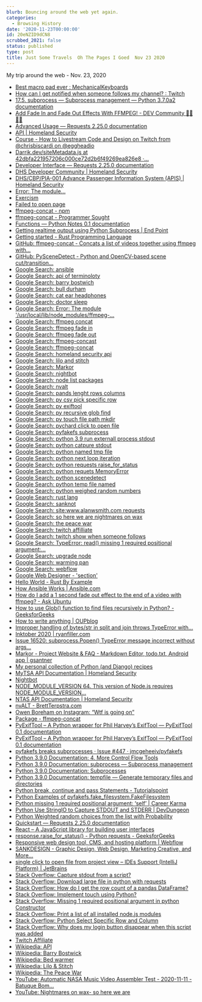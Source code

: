 ```yaml
---
blurb: Bouncing around the web yet again.
categories:
  - Browsing History
date: '2020-11-23T00:00:00'
id: 20eNZID9dCN8
scrubbed_2021: false
status: published
type: post
title: Just Some Travels  Oh The Pages I Goed  Nov 23 2020
---
```


My trip around the web - Nov. 23, 2020

- [Best macro pad ever : MechanicalKeyboards](https://www.reddit.com/r/MechanicalKeyboards/comments/jyvbuy/best_macro_pad_ever/?utm_medium=android_app&utm_source=share)
- [How can I get notified when someone follows my channel? : Twitch](https://www.reddit.com/r/Twitch/comments/8k92a4/how_can_i_get_notified_when_someone_follows_my/)
- [17.5. subprocess — Subprocess management — Python 3.7.0a2 documentation](https://python.readthedocs.io/en/latest/library/subprocess.html)
- [Add Fade In and Fade Out Effects With FFMPEG! - DEV Community 👩‍💻👨‍💻](https://dev.to/dak425/add-fade-in-and-fade-out-effects-with-ffmpeg-2bj7)
- [Advanced Usage — Requests 2.25.0 documentation](https://requests.readthedocs.io/en/latest/user/advanced/#body-content-workflow)
- [API | Homeland Security](https://www.api.org/news-policy-and-issues/safety-and-system-integrity/homeland-security)
- [Course - How to Livestream Code and Design on Twitch from @chrisbiscardi on @eggheadio](https://egghead.io/playlists/how-to-livestream-code-and-design-on-twitch-6646)
- [Darrik.dev/siteMetadata.js at 42dbfa221957206c000ce72d2b6f49269ea826e8 ·...](https://github.com/mdarrik/Darrik.dev/blob/42dbfa221957206c000ce72d2b6f49269ea826e8/www/site/_data/siteMetadata.js#L15)
- [Developer Interface — Requests 2.25.0 documentation](https://requests.readthedocs.io/en/latest/api/#requests.Response.iter_content)
- [DHS Developer Community | Homeland Security](https://www.dhs.gov/dhs-developer-community)
- [DHS/CBP/PIA-001 Advance Passenger Information System (APIS) | Homeland Security](https://www.dhs.gov/publication/advanced-passenger-information-system-apis-update-national-counterterrorism-center-nctc)
- [Error: The module...](https://github.com/nodejs/help/issues/3064)
- [Exercism](https://exercism.io/)
- [Failed to open page](https://www.google.com/url?sa=t&rct=j&q=&esrc=s&source=web&cd=&ved=2ahUKEwi1zeryxpntAhVJSTABHXsMBeIQFjABegQIBhAC&url=https%3A%2F%2Fnote.nkmk.me%2Fen%2Fpython-pandas-len-shape-size%2F&usg=AOvVaw0uKcwsICVGwL0OzWS2Di6k)
- [ffmpeg-concat - npm](https://www.npmjs.com/package/ffmpeg-concat)
- [ffmpeg-concat - Programmer Sought](https://www.programmersought.com/article/17641098746/)
- [Functions — Python Notes 0.1 documentation](https://jpt-pynotes.readthedocs.io/en/latest/functions.html)
- [Getting realtime output using Python Subprocess | End Point](https://www.endpoint.com/blog/2015/01/28/getting-realtime-output-using-python)
- [Getting started - Rust Programming Language](https://www.rust-lang.org/learn/get-started)
- [GitHub: ffmpeg-concat - Concats a list of videos together using ffmpeg with...](https://github.com/transitive-bullshit/ffmpeg-concat)
- [GitHub: PySceneDetect - Python and OpenCV-based scene cut/transition...](https://github.com/Breakthrough/PySceneDetect)
- [Google Search: ansible](https://www.google.com/search?client=safari&rls=en&q=ansible&ie=UTF-8&oe=UTF-8)
- [Google Search: api of terminoloty](https://www.google.com/search?client=safari&rls=en&q=api+of+terminoloty&ie=UTF-8&oe=UTF-8)
- [Google Search: barry bostwich](https://www.google.com/search?client=safari&rls=en&q=barry+bostwich&ie=UTF-8&oe=UTF-8)
- [Google Search: bull durham](https://www.google.com/search?q=bull+durham&newwindow=1&client=safari&rls=en&source=lnms&tbm=isch&sa=X&ved=2ahUKEwiKv729iZrtAhUPTDABHe7vDPIQ_AUoAXoECDMQAw&biw=716&bih=969)
- [Google Search: cat ear headphones](https://www.google.com/search?client=safari&rls=en&q=cat+ear+headphones&ie=UTF-8&oe=UTF-8)
- [Google Search: doctor sleep](https://www.google.com/search?client=safari&rls=en&q=doctor+sleep&ie=UTF-8&oe=UTF-8)
- [Google Search: Error: The module '/usr/local/lib/node_modules/ffmpeg-...](https://www.google.com/search?client=safari&rls=en&q=Error:+The+module+%27/usr/local/lib/node_modules/ffmpeg-concat/node_modules/gl/build/Release/webgl.node%27+was+compiled+against+a+different+Node.js+version+using+NODE_MODULE_VERSION+72&ie=UTF-8&oe=UTF-8)
- [Google Search: ffmpeg concat](https://www.google.com/search?client=safari&rls=en&q=ffmpeg+concat&ie=UTF-8&oe=UTF-8)
- [Google Search: ffmpeg fade in](https://www.google.com/search?client=safari&rls=en&q=ffmpeg+fade+in&ie=UTF-8&oe=UTF-8)
- [Google Search: ffmpeg fade out](https://www.google.com/search?client=safari&rls=en&q=ffmpeg+fade+out&ie=UTF-8&oe=UTF-8)
- [Google Search: ffmpeg-concast](https://www.google.com/search?newwindow=1&client=safari&rls=en&ei=ODy8X7CMAc-K5wL-_ZHIAg&q=ffmpeg-concast&oq=ffmpeg-concast&gs_lcp=CgZwc3ktYWIQAzIHCAAQyQMQDTIECAAQDTIECAAQDTIGCAAQDRAeMgYIABANEB4yBggAEA0QHjIGCAAQDRAeMgYIABANEB4yBggAEA0QHjIGCAAQDRAeOgQIABBHUMrTAVio1wFgkNkBaABwAXgAgAFriAHHAZIBAzEuMZgBAKABAaoBB2d3cy13aXrIAQjAAQE&sclient=psy-ab&ved=0ahUKEwiwiPfu35ntAhVPxVkKHf5-BCkQ4dUDCAw&uact=5)
- [Google Search: ffmpeg-concat](https://www.google.com/search?client=safari&rls=en&q=ffmpeg-concat&ie=UTF-8&oe=UTF-8)
- [Google Search: homeland security api](https://www.google.com/search?client=safari&rls=en&q=homeland+security+api&ie=UTF-8&oe=UTF-8)
- [Google Search: lilo and stitch](https://www.google.com/search?client=safari&rls=en&q=lilo+and+stitch&ie=UTF-8&oe=UTF-8)
- [Google Search: Markor](https://www.google.com/search?client=safari&rls=en&q=Markor&ie=UTF-8&oe=UTF-8)
- [Google Search: nightbot](https://www.google.com/search?client=safari&rls=en&q=nightbot&ie=UTF-8&oe=UTF-8)
- [Google Search: node list packages](https://www.google.com/search?newwindow=1&client=safari&rls=en&ei=Bzu8X_WeF4jI5gLbwbPABA&q=node+list+packages&oq=node+list+pa&gs_lcp=CgZwc3ktYWIQAxgAMgUIABDJAzICCAAyBggAEBYQHjIGCAAQFhAeMgYIABAWEB4yBggAEBYQHjIGCAAQFhAeMgYIABAWEB4yBggAEBYQHjIGCAAQFhAeOgQIABBHOgQIABBDOgQILhBDOgoIABCxAxDJAxBDOgcIABCxAxBDOgcILhCxAxBDOggIABDJAxCRAjoICAAQsQMQkQI6BQgAELEDUKbsBlih_QZgy44HaABwBHgAgAFriAHmCJIBAzkuM5gBAKABAaoBB2d3cy13aXrIAQjAAQE&sclient=psy-ab)
- [Google Search: nvalt](https://www.google.com/search?client=safari&rls=en&q=nvalt&ie=UTF-8&oe=UTF-8)
- [Google Search: pands lenght rows columns](https://www.google.com/search?client=safari&rls=en&q=pands+lenght+rows+columns&ie=UTF-8&oe=UTF-8)
- [Google Search: py csv pick specific row](https://www.google.com/search?client=safari&rls=en&q=py+csv+pick+specific+row&ie=UTF-8&oe=UTF-8)
- [Google Search: py exiftool](https://www.google.com/search?client=safari&rls=en&q=py+exiftool&ie=UTF-8&oe=UTF-8)
- [Google Search: py recursive glob find](https://www.google.com/search?client=safari&rls=en&q=py+recursive+glob+find&ie=UTF-8&oe=UTF-8)
- [Google Search: py touch file path mkdir](https://www.google.com/search?newwindow=1&client=safari&rls=en&ei=PR-7X837CLCYwbkPj4-H8AM&q=py+touch+file+path+mkdir+&oq=py+touch+file+path+mkdir+&gs_lcp=CgZwc3ktYWIQAzIFCCEQoAEyBQghEKABMgUIIRCgATIFCCEQqwI6BAgAEEc6CAghEBYQHRAeOgcIIRAKEKABOgQIIRAKUN8bWIAiYK4jaABwAngAgAGJAYgBkQaSAQMyLjWYAQCgAQGqAQdnd3Mtd2l6yAEIwAEB&sclient=psy-ab&ved=0ahUKEwiNjquL0JftAhUwTDABHY_HAT4Q4dUDCAw&uact=5)
- [Google Search: pychard click to open file](https://www.google.com/search?client=safari&rls=en&q=pychard+click+to+open+file&ie=UTF-8&oe=UTF-8)
- [Google Search: pyfakefs subprocess](https://www.google.com/search?client=safari&rls=en&q=pyfakefs+subprocess&ie=UTF-8&oe=UTF-8)
- [Google Search: python 3.9 run externall process stdout](https://www.google.com/search?newwindow=1&client=safari&rls=en&ei=Gyy7X8-rCPaEwbkPrOSpgAk&q=python+3.9+run+externall+process+stdout+&oq=python+3.9+run+externall+process+stdout+&gs_lcp=CgZwc3ktYWIQAzIHCCEQChCgATIHCCEQChCrAjIHCCEQChCrAjoECAAQRzoKCCEQFhAKEB0QHjoECCEQClCFRVjFT2CvUWgAcAF4AIABkwGIAZcHkgEDMi42mAEAoAEBqgEHZ3dzLXdpesgBCMABAQ&sclient=psy-ab&ved=0ahUKEwiPpYSu3JftAhV2QjABHSxyCpAQ4dUDCAw&uact=5)
- [Google Search: python catpure stdout](https://www.google.com/search?client=safari&rls=en&q=python+catpure+stdout&ie=UTF-8&oe=UTF-8)
- [Google Search: python named tmp file](https://www.google.com/search?client=safari&rls=en&q=python++named+tmp+file&ie=UTF-8&oe=UTF-8)
- [Google Search: python next loop iteration](https://www.google.com/search?client=safari&rls=en&q=python+next+loop+iteration&ie=UTF-8&oe=UTF-8)
- [Google Search: python requests raise_for_status](https://www.google.com/search?client=safari&rls=en&q=python+requests+raise_for_status&ie=UTF-8&oe=UTF-8)
- [Google Search: python requets MemoryError](https://www.google.com/search?client=safari&rls=en&q=python+requets+MemoryError&ie=UTF-8&oe=UTF-8)
- [Google Search: python scenedetect](https://www.google.com/search?client=safari&rls=en&q=python+scenedetect&ie=UTF-8&oe=UTF-8)
- [Google Search: python temp file named](https://www.google.com/search?client=safari&rls=en&q=python+temp+file+named&ie=UTF-8&oe=UTF-8)
- [Google Search: python weighed random numbers](https://www.google.com/search?client=safari&rls=en&q=python+weighed+random+numbers&ie=UTF-8&oe=UTF-8)
- [Google Search: rust lang](https://www.google.com/search?client=safari&rls=en&q=rust+lang&ie=UTF-8&oe=UTF-8)
- [Google Search: sanknot](https://www.google.com/search?newwindow=1&client=safari&rls=en&ei=gBe8X6jfKNOqwbkP8oOCiA4&q=sanknot+&oq=sanknot+&gs_lcp=CgZwc3ktYWIQAzoECAAQRzoFCAAQkQI6BAgAEEM6CAguELEDEIMBOgIIADoFCAAQsQM6CwguEMcBEK8BEJECOgYIABAKEEM6BAguEEM6CwguELEDEMcBEKMCOgIILjoECAAQCjoHCC4QsQMQCjoHCAAQsQMQCjoKCC4QxwEQrwEQCjoQCC4QxwEQrwEQyQMQChCTAlDDzwJY6OICYIrqAmgAcAV4AIABuAGIAakIkgEDMC44mAEAoAEBqgEHZ3dzLXdpesgBCMABAQ&sclient=psy-ab&ved=0ahUKEwion_zsvJntAhVTVTABHfKBAOEQ4dUDCAw&uact=5)
- [Google Search: site:www.alanwsmith.com requests](https://www.google.com/search?client=safari&rls=en&q=site:www.alanwsmith.com+requests&ie=UTF-8&oe=UTF-8)
- [Google Search: so here we are nightmares on wax](https://www.google.com/search?client=safari&rls=en&q=so+here+we+are+nightmares+on+wax&ie=UTF-8&oe=UTF-8)
- [Google Search: the peace war](https://www.google.com/search?client=safari&rls=en&q=the+peace+war&ie=UTF-8&oe=UTF-8)
- [Google Search: twitch affilliate](https://www.google.com/search?client=safari&rls=en&q=twitch+affilliate&ie=UTF-8&oe=UTF-8)
- [Google Search: twitch show when someone follows](https://www.google.com/search?client=safari&rls=en&q=twitch+show+when+someone+follows&ie=UTF-8&oe=UTF-8)
- [Google Search: TypeError: read() missing 1 required positional argument:...](https://www.google.com/search?newwindow=1&client=safari&rls=en&ei=Wyu7X5jXOsaSwbkPitSs4AU&q=TypeError%3A+read%28%29+missing+1+required+positional+argument%3A+%27numBytes%27+subprocess+run+&oq=TypeError%3A+read%28%29+missing+1+required+positional+argument%3A+%27numBytes%27+subprocess+run+&gs_lcp=CgZwc3ktYWIQAzoECAAQRzoECCEQClCr2wZY5PIGYOzzBmgAcAJ4AIABdogB8wySAQM3LjmYAQCgAQGqAQdnd3Mtd2l6yAEIwAEB&sclient=psy-ab&ved=0ahUKEwjY8O_S25ftAhVGSTABHQoqC1wQ4dUDCAw&uact=5)
- [Google Search: upgrade node](https://www.google.com/search?client=safari&rls=en&q=upgrade+node&ie=UTF-8&oe=UTF-8)
- [Google Search: warming pan](https://www.google.com/search?client=safari&rls=en&q=warming+pan&ie=UTF-8&oe=UTF-8)
- [Google Search: webflow](https://www.google.com/search?client=safari&rls=en&q=webflow&ie=UTF-8&oe=UTF-8)
- [Google Web Designer - 'section'](https://webdesigner.withgoogle.com/intl/en-GB_ALL/thankyou?type=mac)
- [Hello World - Rust By Example](https://doc.rust-lang.org/stable/rust-by-example/hello.html)
- [How Ansible Works | Ansible.com](https://www.ansible.com/overview/how-ansible-works)
- [How do I add a 1 second fade out effect to the end of a video with ffmpeg? - Ask Ubuntu](https://askubuntu.com/questions/1128754/how-do-i-add-a-1-second-fade-out-effect-to-the-end-of-a-video-with-ffmpeg)
- [How to use Glob() function to find files recursively in Python? - GeeksforGeeks](https://www.geeksforgeeks.org/how-to-use-glob-function-to-find-files-recursively-in-python/)
- [How to write anything | OUPblog](https://blog.oup.com/2018/05/how-to-write-anything/)
- [Improper handling of bytes/str in split and join throws TypeError with...](https://github.com/jmcgeheeiv/pyfakefs/issues/187)
- [Inktober 2020 | ryanfiller.com](https://5fbaeb402c0b9d00073d08f1--ryanfiller-svelte.netlify.app/blog/inktober-2020/)
- [Issue 16520: subprocess.Popen() TypeError message incorrect without args...](https://bugs.python.org/issue16520)
- [Markor - Project Website & FAQ - Markdown Editor, todo.txt, Android app | gsantner](https://gsantner.net/project/markor.html)
- [My personal collection of Python (and Django) recipes](https://www.valentinog.com/blog/python-recipes/)
- [MyTSA API Documentation | Homeland Security](https://www.dhs.gov/mytsa-api-documentation#wcm-survey-target-id)
- [Nightbot](https://nightbot.tv/)
- [NODE_MODULE_VERSION 64. This version of Node.js requires NODE_MODULE_VERSION...](https://github.com/serialport/node-serialport/issues/1910)
- [NTAS API Documentation | Homeland Security](https://www.dhs.gov/ntas-api-documentation)
- [nvALT - BrettTerpstra.com](https://brettterpstra.com/projects/nvalt/)
- [Owen Boreham on Instagram: “Wtf is going on”](https://www.instagram.com/p/CH8sQbTh6Yt/)
- [Package - ffmpeg-concat](https://developer.aliyun.com/mirror/npm/package/ffmpeg-concat)
- [PyExifTool – A Python wrapper for Phil Harvey’s ExifTool — PyExifTool 0.1 documentation](https://smarnach.github.io/pyexiftool/)
- [PyExifTool – A Python wrapper for Phil Harvey’s ExifTool — PyExifTool 0.1 documentation](https://smarnach.github.io/pyexiftool/#)
- [pyfakefs breaks subprocesses · Issue #447 · jmcgeheeiv/pyfakefs](https://github.com/jmcgeheeiv/pyfakefs/issues/447)
- [Python 3.9.0 Documentation: 4. More Control Flow Tools](https://docs.python.org/3/tutorial/controlflow.html)
- [Python 3.9.0 Documentation: subprocess — Subprocess management](https://docs.python.org/3/library/subprocess.html)
- [Python 3.9.0 Documentation: Subprocesses](https://docs.python.org/3/library/asyncio-subprocess.html)
- [Python 3.9.0 Documentation: tempfile — Generate temporary files and directories](https://docs.python.org/3/library/tempfile.html)
- [Python break, continue and pass Statements - Tutorialspoint](https://www.tutorialspoint.com/python/python_loop_control.htm)
- [Python Examples of pyfakefs.fake_filesystem.FakeFilesystem](https://www.programcreek.com/python/example/122979/pyfakefs.fake_filesystem.FakeFilesystem)
- [Python missing 1 required positional argument: ‘self’ | Career Karma](https://careerkarma.com/blog/python-missing-required-positional-argument-self/)
- [Python Use StringIO to Capture STDOUT and STDERR | DevDungeon](https://www.devdungeon.com/content/python-use-stringio-capture-stdout-and-stderr)
- [Python Weighted random choices from the list with Probability](https://pynative.com/python-weighted-random-choices-with-probability/)
- [Quickstart — Requests 2.25.0 documentation](https://requests.readthedocs.io/en/master/user/quickstart/)
- [React – A JavaScript library for building user interfaces](https://reactjs.org/)
- [response.raise_for_status() - Python requests - GeeksforGeeks](https://www.geeksforgeeks.org/response-raise_for_status-python-requests/)
- [Responsive web design tool, CMS, and hosting platform | Webflow](https://webflow.com/)
- [SANKDESIGN - Graphic Design, Web Design, Marketing Creative, and More...](http://sankdesign.com/)
- [single click to open file from project view – IDEs Support (IntelliJ Platform) | JetBrains](https://intellij-support.jetbrains.com/hc/en-us/community/posts/206379169-single-click-to-open-file-from-project-view)
- [Stack Overflow: Capture stdout from a script?](https://stackoverflow.com/questions/5136611/capture-stdout-from-a-script)
- [Stack Overflow: Download large file in python with requests](https://stackoverflow.com/questions/16694907/download-large-file-in-python-with-requests/16696317#16696317)
- [Stack Overflow: How do I get the row count of a pandas DataFrame?](https://stackoverflow.com/questions/15943769/how-do-i-get-the-row-count-of-a-pandas-dataframe)
- [Stack Overflow: Implement touch using Python?](https://stackoverflow.com/questions/1158076/implement-touch-using-python)
- [Stack Overflow: Missing 1 required positional argument in python Constructor](https://stackoverflow.com/questions/52385893/missing-1-required-positional-argument-in-python-constructor)
- [Stack Overflow: Print a list of all installed node.js modules](https://stackoverflow.com/questions/13981938/print-a-list-of-all-installed-node-js-modules)
- [Stack Overflow: Python Select Specific Row and Column](https://stackoverflow.com/questions/25110987/python-select-specific-row-and-column)
- [Stack Overflow: Why does my login button disappear when this script was added](https://stackoverflow.com/questions/64971816/why-does-my-login-button-disappear-when-this-script-was-added)
- [Twitch Affiliate](https://affiliate.twitch.tv/)
- [Wikipedia: API](https://en.wikipedia.org/wiki/API)
- [Wikipedia: Barry Bostwick](https://en.wikipedia.org/wiki/Barry_Bostwick)
- [Wikipedia: Bed warmer](https://en.wikipedia.org/wiki/Bed_warmer)
- [Wikipedia: Lilo & Stitch](https://en.wikipedia.org/wiki/Lilo_%26_Stitch)
- [Wikipedia: The Peace War](https://en.wikipedia.org/wiki/The_Peace_War)
- [YouTube: Automatic NASA Music Video Assembler Test - 2020-11-11 - Batuque Bom...](https://www.youtube.com/watch?v=_qska1R4Roc&t=98s)
- [YouTube: Nightmares on wax- so here we are](https://www.youtube.com/watch?v=ExQr3duOHk8)
